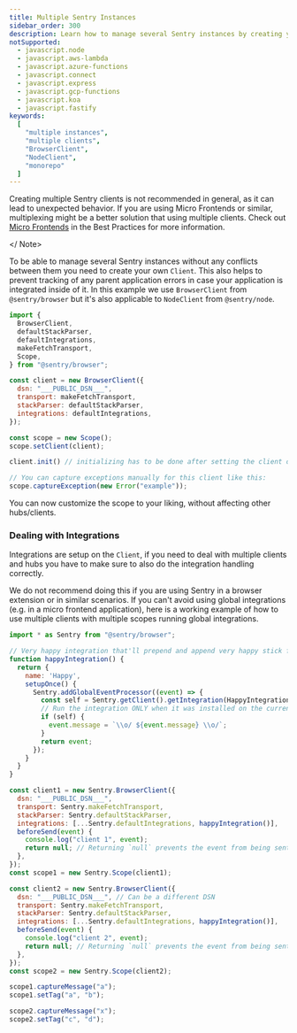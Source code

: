 ```yaml
---
title: Multiple Sentry Instances
sidebar_order: 300
description: Learn how to manage several Sentry instances by creating your own clients.
notSupported:
  - javascript.node
  - javascript.aws-lambda
  - javascript.azure-functions
  - javascript.connect
  - javascript.express
  - javascript.gcp-functions
  - javascript.koa
  - javascript.fastify
keywords:
  [
    "multiple instances",
    "multiple clients",
    "BrowserClient",
    "NodeClient",
    "monorepo"
  ]
---
```


<Note>

Creating multiple Sentry clients is not recommended in general, as it can lead to unexpected behavior. If you are using Micro Frontends or similar, multiplexing might be a better solution that using multiple clients. Check out [Micro Frontends](/platforms/javascript/best-practices/micro-frontends) in the Best Practices for more information.

</ Note>

To be able to manage several Sentry instances without any conflicts between them you need to create your own `Client`.
This also helps to prevent tracking of any parent application errors in case your application is integrated
inside of it. In this example we use `BrowserClient` from `@sentry/browser` but it's also applicable to `NodeClient` from `@sentry/node`.

<SignInNote />

```javascript
import {
  BrowserClient,
  defaultStackParser,
  defaultIntegrations,
  makeFetchTransport,
  Scope,
} from "@sentry/browser";

const client = new BrowserClient({
  dsn: "___PUBLIC_DSN___",
  transport: makeFetchTransport,
  stackParser: defaultStackParser,
  integrations: defaultIntegrations,
});

const scope = new Scope();
scope.setClient(client);

client.init() // initializing has to be done after setting the client on the scope

// You can capture exceptions manually for this client like this:
scope.captureException(new Error("example"));
```

You can now customize the scope to your liking, without affecting other hubs/clients.

### Dealing with Integrations

Integrations are setup on the `Client`, if you need to deal with multiple clients and hubs you have to make sure to also do the integration handling correctly.

We do not recommend doing this if you are using Sentry in a browser extension or in similar scenarios.
If you can't avoid using global integrations (e.g. in a micro frontend application), here is a working example of how to use multiple clients with multiple scopes running global integrations.

<SignInNote />

```javascript
import * as Sentry from "@sentry/browser";

// Very happy integration that'll prepend and append very happy stick figure to the message
function happyIntegration() {
  return {
    name: 'Happy',
    setupOnce() {
      Sentry.addGlobalEventProcessor((event) => {
        const self = Sentry.getClient().getIntegration(HappyIntegration);
        // Run the integration ONLY when it was installed on the current Hub
        if (self) {
          event.message = `\\o/ ${event.message} \\o/`;
        }
        return event;
      });
    }
  }
}

const client1 = new Sentry.BrowserClient({
  dsn: "___PUBLIC_DSN___",
  transport: Sentry.makeFetchTransport,
  stackParser: Sentry.defaultStackParser,
  integrations: [...Sentry.defaultIntegrations, happyIntegration()],
  beforeSend(event) {
    console.log("client 1", event);
    return null; // Returning `null` prevents the event from being sent
  },
});
const scope1 = new Sentry.Scope(client1);

const client2 = new Sentry.BrowserClient({
  dsn: "___PUBLIC_DSN___", // Can be a different DSN
  transport: Sentry.makeFetchTransport,
  stackParser: Sentry.defaultStackParser,
  integrations: [...Sentry.defaultIntegrations, happyIntegration()],
  beforeSend(event) {
    console.log("client 2", event);
    return null; // Returning `null` prevents the event from being sent
  },
});
const scope2 = new Sentry.Scope(client2);

scope1.captureMessage("a");
scope1.setTag("a", "b");

scope2.captureMessage("x");
scope2.setTag("c", "d");
```
